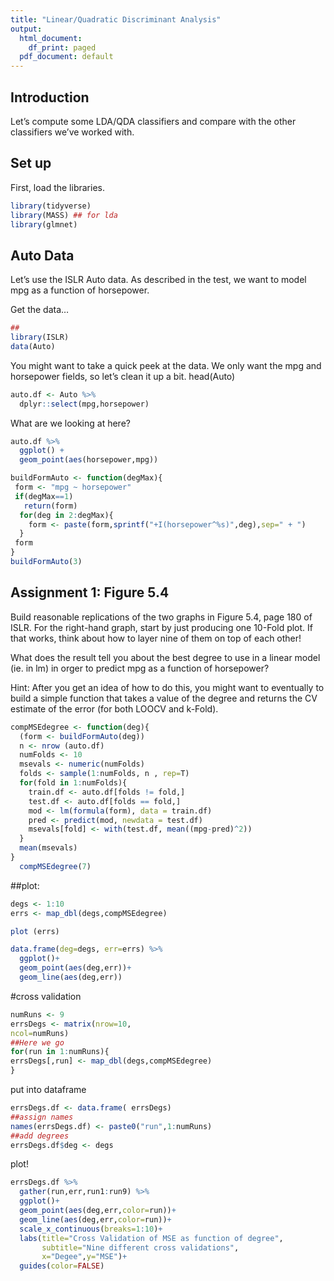 ```yaml
---
title: "Linear/Quadratic Discriminant Analysis"
output:
  html_document:
    df_print: paged
  pdf_document: default
---
```


## Introduction


Let's compute some LDA/QDA classifiers and compare with the other classifiers we've worked with.


## Set up

First, load the libraries.

```r
library(tidyverse)
library(MASS) ## for lda
library(glmnet)
```
## Auto Data
Let's use the ISLR Auto data. As described in the test, we want to model mpg as a function of horsepower.

Get the data...
```r
##
library(ISLR)
data(Auto)
```

You might want to  take a quick peek at the data. We only want the mpg and horsepower fields, so let's clean it up a bit.
head(Auto)
```r
auto.df <- Auto %>%
  dplyr::select(mpg,horsepower)
```

What are we looking at here?
```r
auto.df %>%
  ggplot() +
  geom_point(aes(horsepower,mpg))
```
```r
buildFormAuto <- function(degMax){
 form <- "mpg ~ horsepower"
 if(degMax==1)
   return(form)
  for(deg in 2:degMax){
    form <- paste(form,sprintf("+I(horsepower^%s)",deg),sep=" + ")
  }
 form
}
buildFormAuto(3)
```

## Assignment 1: Figure 5.4

Build reasonable replications of the two graphs in Figure 5.4, page 180  of ISLR. For the right-hand graph, start by just producing one 10-Fold plot. If that works, think about how  to layer nine of them on top of each other!

What does the result tell you about the best degree to use  in a linear model (ie. in lm) in orger to predict  mpg as a function  of horsepower?

Hint: After you get an idea of how  to do this, you might want to eventually to build a simple function  that takes a value of the  degree and returns the CV  estimate of the  error (for both LOOCV and k-Fold).

```r
compMSEdegree <- function(deg){
  (form <- buildFormAuto(deg))
  n <- nrow (auto.df)
  numFolds <- 10
  msevals <- numeric(numFolds)
  folds <- sample(1:numFolds, n , rep=T)
  for(fold in 1:numFolds){
    train.df <- auto.df[folds != fold,]
    test.df <- auto.df[folds == fold,]
    mod <- lm(formula(form), data = train.df)
    pred <- predict(mod, newdata = test.df)
    msevals[fold] <- with(test.df, mean((mpg-pred)^2))
  }
  mean(msevals)
}  
  compMSEdegree(7)
```

##plot:

```r
degs <- 1:10
errs <- map_dbl(degs,compMSEdegree)

plot (errs)

data.frame(deg=degs, err=errs) %>%
  ggplot()+
  geom_point(aes(deg,err))+
  geom_line(aes(deg,err))
```
#cross validation
```r
numRuns <- 9
errsDegs <- matrix(nrow=10,
ncol=numRuns)
##Here we go
for(run in 1:numRuns){
errsDegs[,run] <- map_dbl(degs,compMSEdegree)
}
```
put into dataframe
```r
errsDegs.df <- data.frame( errsDegs)
##assign names
names(errsDegs.df) <- paste0("run",1:numRuns)
##add degrees
errsDegs.df$deg <- degs
```
plot!
```r
errsDegs.df %>%
  gather(run,err,run1:run9) %>%
  ggplot()+
  geom_point(aes(deg,err,color=run))+
  geom_line(aes(deg,err,color=run))+
  scale_x_continuous(breaks=1:10)+
  labs(title="Cross Validation of MSE as function of degree",
       subtitle="Nine different cross validations",
       x="Degee",y="MSE")+
  guides(color=FALSE)
```

```r

```


